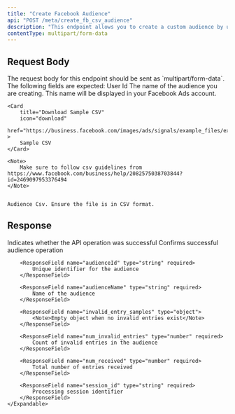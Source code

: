 ```yaml
---
title: "Create Facebook Audience"
api: "POST /meta/create_fb_csv_audience"
description: "This endpoint allows you to create a custom audience by uploading a CSV file containing user data (such as emails, phone numbers, or other identifiers). The uploaded data is processed and matched against platform records to build a targeted audience for advertising purposes."
contentType: multipart/form-data
---
```


## Request Body

<Note>
	The request body for this endpoint should be sent as `multipart/form-data`.
	The following fields are expected:
</Note>

<ParamField body="userId" type="string" required>
	User Id
</ParamField>
<ParamField body="audienceName" type="string" required>
	The name of the audience you are creating. This name will be displayed in
	your Facebook Ads account.
</ParamField>
<ParamField body="csvFile" type="file" required>

    <Card
        title="Download Sample CSV"
        icon="download"
        href="https://business.facebook.com/images/ads/signals/example_files/example_value_based_audience_file.csv"
    >
        Sample CSV
    </Card>

    <Note>
        Make sure to follow csv guidelines from https://www.facebook.com/business/help/2082575038703844?id=2469097953376494
    </Note>


    Audience Csv. Ensure the file is in CSV format.

</ParamField>

## Response

<ResponseField name="success" type="boolean" required>
	Indicates whether the API operation was successful
</ResponseField>

<ResponseField name="results" type="object" required>
	<Expandable title="Audience Results">
		<ResponseField name="success" type="boolean" required>
			Confirms successful audience operation
		</ResponseField>

    	<ResponseField name="audienceId" type="string" required>
    		Unique identifier for the audience
    	</ResponseField>

    	<ResponseField name="audienceName" type="string" required>
    		Name of the audience
    	</ResponseField>

    	<ResponseField name="invalid_entry_samples" type="object">
    		<Note>Empty object when no invalid entries exist</Note>
    	</ResponseField>

    	<ResponseField name="num_invalid_entries" type="number" required>
    		Count of invalid entries in the audience
    	</ResponseField>

    	<ResponseField name="num_received" type="number" required>
    		Total number of entries received
    	</ResponseField>

    	<ResponseField name="session_id" type="string" required>
    		Processing session identifier
    	</ResponseField>
    </Expandable>

</ResponseField>
